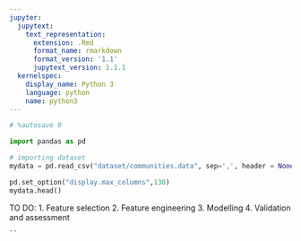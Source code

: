 ```yaml
---
jupyter:
  jupytext:
    text_representation:
      extension: .Rmd
      format_name: rmarkdown
      format_version: '1.1'
      jupytext_version: 1.1.1
  kernelspec:
    display_name: Python 3
    language: python
    name: python3
---
```


```python
# %autosave 0
```

```python
import pandas as pd
```

```python
# importing dataset
mydata = pd.read_csv("dataset/communities.data", sep=',', header = None)
```

```python
pd.set_option("display.max_columns",130)
mydata.head()
```

TO DO:
1. Feature selection
2. Feature engineering
3. Modelling
4. Validation and assessment

```python

``
```
